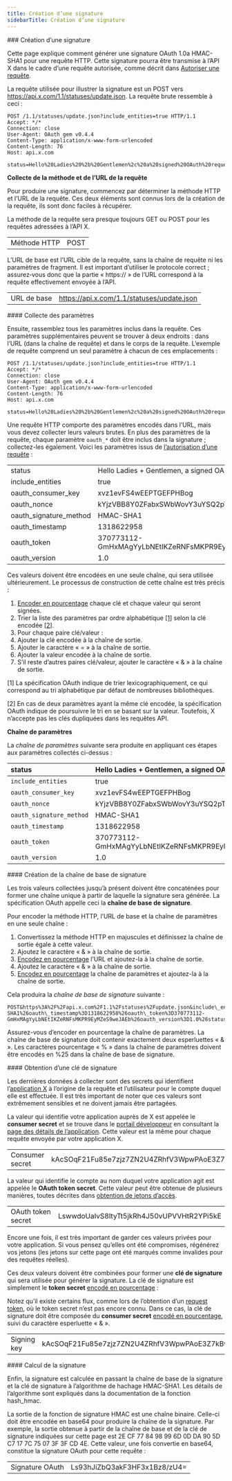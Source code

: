 ```yaml
---
title: Création d’une signature
sidebarTitle: Création d’une signature
---
```



<div id="creating-a-signature">
  ### Création d’une signature
</div>

Cette page explique comment générer une signature OAuth 1.0a HMAC-SHA1 pour une requête HTTP. Cette signature pourra être transmise à l’API X dans le cadre d’une requête autorisée, comme décrit dans [Autoriser une requête](/fr/resources/fundamentals/authentication/oauth-1-0a/authorizing-a-request).

La requête utilisée pour illustrer la signature est un POST vers https://api.x.com/1.1/statuses/update.json. La requête brute ressemble à ceci :

```
POST /1.1/statuses/update.json?include_entities=true HTTP/1.1
Accept: */*
Connection: close
User-Agent: OAuth gem v0.4.4
Content-Type: application/x-www-form-urlencoded
Content-Length: 76
Host: api.x.com

status=Hello%20Ladies%20%2b%20Gentlemen%2c%20a%20signed%20OAuth%20request%21
```

**Collecte de la méthode et de l’URL de la requête**

Pour produire une signature, commencez par déterminer la méthode HTTP et l’URL de la requête. Ces deux éléments sont connus lors de la création de la requête, ils sont donc faciles à récupérer.

La méthode de la requête sera presque toujours GET ou POST pour les requêtes adressées à l’API X.

|     |     |
| :--- | :--- |
| Méthode HTTP | POST |

L’URL de base est l’URL cible de la requête, sans la chaîne de requête ni les paramètres de fragment. Il est important d’utiliser le protocole correct ; assurez‑vous donc que la partie « https:// » de l’URL correspond à la requête effectivement envoyée à l’API.

|     |     |
| :--- | :--- |
| URL de base | https://api.x.com/1.1/statuses/update.json |

<div id="collecting-parameters">
  #### Collecte des paramètres
</div>

Ensuite, rassemblez tous les paramètres inclus dans la requête. Ces paramètres supplémentaires peuvent se trouver à deux endroits : dans l’URL (dans la chaîne de requête) et dans le corps de la requête. L’exemple de requête comprend un seul paramètre à chacun de ces emplacements :

```
POST /1.1/statuses/update.json?include_entities=true HTTP/1.1
Accept: */*
Connection: close
User-Agent: OAuth gem v0.4.4
Content-Type: application/x-www-form-urlencoded
Content-Length: 76
Host: api.x.com

status=Hello%20Ladies%20%2b%20Gentlemen%2c%20a%20signed%20OAuth%20request%21
```

Une requête HTTP comporte des paramètres encodés dans l’URL, mais vous devez collecter leurs valeurs brutes. En plus des paramètres de la requête, chaque paramètre `oauth_*` doit être inclus dans la signature ; collectez-les également. Voici les paramètres issus de [l’autorisation d’une requête](/fr/resources/fundamentals/authentication/oauth-1-0a/authorizing-a-request) :

|     |     |
| :--- | :--- |
| status | Hello Ladies + Gentlemen, a signed OAuth request! |
| include_entities | true |
| oauth_consumer_key | xvz1evFS4wEEPTGEFPHBog |
| oauth_nonce | kYjzVBB8Y0ZFabxSWbWovY3uYSQ2pTgmZeNu2VS4cg |
| oauth_signature_method | HMAC-SHA1 |
| oauth_timestamp | 1318622958 |
| oauth_token | 370773112-GmHxMAgYyLbNEtIKZeRNFsMKPR9EyMZeS9weJAEb |
| oauth_version | 1.0 |

Ces valeurs doivent être encodées en une seule chaîne, qui sera utilisée ultérieurement. Le processus de construction de cette chaîne est très précis :

1. [Encoder en pourcentage](/fr/resources/fundamentals/authentication/oauth-1-0a/percent-encoding-parameters) chaque clé et chaque valeur qui seront signées.
2. Trier la liste des paramètres par ordre alphabétique [[1]](/fr/resources/fundamentals/authentication/oauth-1-0a/creating-a-signature) selon la clé encodée [[2]](/fr/resources/fundamentals/authentication/oauth-1-0a/creating-a-signature).
3. Pour chaque paire clé/valeur :
4. Ajouter la clé encodée à la chaîne de sortie.
5. Ajouter le caractère « = » à la chaîne de sortie.
6. Ajouter la valeur encodée à la chaîne de sortie.
7. S’il reste d’autres paires clé/valeur, ajouter le caractère « &amp; » à la chaîne de sortie.
    

[1] La spécification OAuth indique de trier lexicographiquement, ce qui correspond au tri alphabétique par défaut de nombreuses bibliothèques.

[2] En cas de deux paramètres ayant la même clé encodée, la spécification OAuth indique de poursuivre le tri en se basant sur la valeur. Toutefois, X n’accepte pas les clés dupliquées dans les requêtes API.
 

**Chaîne de paramètres**

La *chaîne de paramètres* suivante sera produite en appliquant ces étapes aux paramètres collectés ci-dessus :

| status                   | Hello Ladies + Gentlemen, a signed OAuth request!  |
|:--------------------------|:----------------------------------------------------|
| `include_entities`       | true                                               |
| `oauth_consumer_key`     | xvz1evFS4wEEPTGEFPHBog                             |
| `oauth_nonce`            | kYjzVBB8Y0ZFabxSWbWovY3uYSQ2pTgmZeNu2VS4cg         |
| `oauth_signature_method` | HMAC-SHA1                                          |
| `oauth_timestamp`        | 1318622958                                         |
| `oauth_token`            | 370773112-GmHxMAgYyLbNEtIKZeRNFsMKPR9EyMZeS9weJAEb |
| `oauth_version`          | 1.0                                                |

<div id="creating-the-signature-base-string">
  #### Création de la chaîne de base de signature
</div>

Les trois valeurs collectées jusqu’à présent doivent être concaténées pour former une chaîne unique à partir de laquelle la signature sera générée. La spécification OAuth appelle ceci la **chaîne de base de signature**.

Pour encoder la méthode HTTP, l’URL de base et la chaîne de paramètres en une seule chaîne :

1. Convertissez la méthode HTTP en majuscules et définissez la chaîne de sortie égale à cette valeur.
2. Ajoutez le caractère « &amp; » à la chaîne de sortie.
3. [Encodez en pourcentage](/fr/resources/fundamentals/authentication/oauth-1-0a/percent-encoding-parameters) l’URL et ajoutez-la à la chaîne de sortie.
4. Ajoutez le caractère « &amp; » à la chaîne de sortie.
5. [Encodez en pourcentage](/fr/resources/fundamentals/authentication/oauth-1-0a/percent-encoding-parameters) la chaîne de paramètres et ajoutez-la à la chaîne de sortie.
    

Cela produira la *chaîne de base de signature* suivante :

```
POST&https%3A%2F%2Fapi.x.com%2F1.1%2Fstatuses%2Fupdate.json&include\_entities%3Dtrue%26oauth\_consumer\_key%3Dxvz1evFS4wEEPTGEFPHBog%26oauth\_nonce%3DkYjzVBB8Y0ZFabxSWbWovY3uYSQ2pTgmZeNu2VS4cg%26oauth\_signature\_method%3DHMAC-SHA1%26oauth\_timestamp%3D1318622958%26oauth\_token%3D370773112-GmHxMAgYyLbNEtIKZeRNFsMKPR9EyMZeS9weJAEb%26oauth_version%3D1.0%26status%3DHello%2520Ladies%2520%252B%2520Gentlemen%252C%2520a%2520signed%2520OAuth%2520request%2521
```

Assurez-vous d’encoder en pourcentage la chaîne de paramètres. La chaîne de base de signature doit contenir exactement deux esperluettes « &amp; ». Les caractères pourcentage « % » dans la chaîne de paramètres doivent être encodés en %25 dans la chaîne de base de signature.
 

<div id="getting-a-signing-key">
  #### Obtention d’une clé de signature
</div>

Les dernières données à collecter sont des secrets qui identifient l’[application X](/fr/resources/fundamentals/developer-apps) à l’origine de la requête et l’utilisateur pour le compte duquel elle est effectuée. Il est très important de noter que ces valeurs sont extrêmement sensibles et ne doivent jamais être partagées.

La valeur qui identifie votre application auprès de X est appelée le **consumer secret** et se trouve dans le [portail développeur](/fr/resources/fundamentals/developer-portal) en consultant la [page des détails de l’application](/fr/resources/fundamentals/developer-apps). Cette valeur est la même pour chaque requête envoyée par votre application X.

|     |     |
| :--- | :--- |
| Consumer secret | kAcSOqF21Fu85e7zjz7ZN2U4ZRhfV3WpwPAoE3Z7kBw |

La valeur qui identifie le compte au nom duquel votre application agit est appelée le **OAuth token secret**. Cette valeur peut être obtenue de plusieurs manières, toutes décrites dans [obtention de jetons d’accès](/fr/resources/fundamentals/authentication/oauth-1-0a/obtaining-user-access-tokens).

|     |     |
| :--- | :--- |
| OAuth token secret | LswwdoUaIvS8ltyTt5jkRh4J50vUPVVHtR2YPi5kE |

Encore une fois, il est très important de garder ces valeurs privées pour votre application. Si vous pensez qu’elles ont été compromises, régénérez vos jetons (les jetons sur cette page ont été marqués comme invalides pour des requêtes réelles).

Ces deux valeurs doivent être combinées pour former une **clé de signature** qui sera utilisée pour générer la signature. La clé de signature est simplement le **token secret** [encodé en pourcentage](/fr/resources/fundamentals/authentication/oauth-1-0a/percent-encoding-parameters) :

Notez qu’il existe certains flux, comme lors de l’obtention d’un [request token](/fr/resources/fundamentals/authentication/oauth-1-0a/obtaining-user-access-tokens), où le token secret n’est pas encore connu. Dans ce cas, la clé de signature doit être composée du **consumer secret** [encodé en pourcentage](/fr/resources/fundamentals/authentication/oauth-1-0a/percent-encoding-parameters), suivi du caractère esperluette « &amp; ».

|     |     |
| :--- | :--- |
| Signing key | kAcSOqF21Fu85e7zjz7ZN2U4ZRhfV3WpwPAoE3Z7kBw&amp;LswwdoUaIvS8ltyTt5jkRh4J50vUPVVHtR2YPi5kE |

<div id="calculating-the-signature">
  #### Calcul de la signature
</div>

Enfin, la signature est calculée en passant la chaîne de base de la signature et la clé de signature à l’algorithme de hachage HMAC-SHA1. Les détails de l’algorithme sont expliqués dans la documentation de la fonction hash_hmac.

La sortie de la fonction de signature HMAC est une chaîne binaire. Celle-ci doit être encodée en base64 pour produire la chaîne de la signature. Par exemple, la sortie obtenue à partir de la chaîne de base et de la clé de signature indiquées sur cette page est 2E CF 77 84 98 99 6D 0D DA 90 5D C7 17 7C 75 07 3F 3F CD 4E. Cette valeur, une fois convertie en base64, constitue la signature OAuth pour cette requête :

|     |     |
| :--- | :--- |
| Signature OAuth | Ls93hJiZbQ3akF3HF3x1Bz8/zU4= |